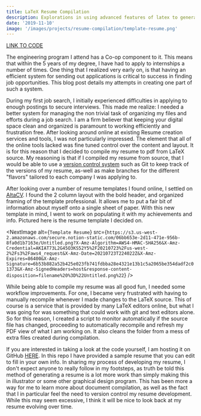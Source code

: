 ```yaml
---
title: LaTeX Resume Compilation
description: Explorations in using advanced features of latex to generate version controlled resume's
date: '2019-11-10'
image: '/images/projects/resume-compilation/template-resume.png'
---
```


[LINK TO CODE](https://github.com/KonradStanski/latexResume)

The engineering program I attend has a Co-op component to it. This means that within the 5 years of my degree, I have
had  to apply to internships a number of times. One thing that I realized very early on, is that having an efficient
system for sending out applications is critical to success in finding job opportunities. This blog post details my
attempts in creating one part of such a system.

During my first job search, I initially experienced difficulties in applying to enough postings to secure interviews.
This made me realize: I needed a better system for managing the non trivial task of organizing my files and efforts
during a job search. I am a firm believer that keeping your digital space clean and organized is paramount to working
efficiently and frustration free. After looking around online at existing Resume creation services and tools, I was not
particularly impressed. The element that all of the online tools lacked was fine tuned control over the content and
layout. It is for this reason that I decided to compile my resume to pdf from LaTeX source. My reasoning is that if I
compiled my resume from source, that I would be able to use a [version control
system](https://en.wikipedia.org/wiki/Version_control) such as Git to keep track of the versions of my resume, as-well
as make branches for the different "flavors" tailored to each company I was applying to.

After looking over a number of resume templates I found online, I settled on
[AltaCV](https://github.com/liantze/AltaCV). I found the 2 column layout with the bold header, and organized framing of
the template professional. It allows me to put a fair bit of information about myself onto a single sheet of paper. With
this new template in mind, I went to work on populating it with my achievements and info. Pictured here is the resume
template I decided on.

<NextImage
    alt={`Template Resume`}
    src={`https://s3.us-west-2.amazonaws.com/secure.notion-static.com/06bb653e-2d11-471e-956b-8fa0d1b7163e/Untitled.png?X-Amz-Algorithm=AWS4-HMAC-SHA256&X-Amz-Credential=AKIAT73L2G45O3KS52Y5%2F20210723%2Fus-west-2%2Fs3%2Faws4_request&X-Amz-Date=20210723T224022Z&X-Amz-Expires=86400&X-Amz-Signature=6b53b882a52b425e023fb741fdbba28e4321e13b1c5a2065be354dadf2c01373&X-Amz-SignedHeaders=host&response-content-disposition=filename%20%3D%22Untitled.png%22`}
/>

While being able to compile my resume was all good fun, I needed some workflow improvements. For one, I became very
frustrated with having to manually recompile whenever I made changes to the LaTeX source. This of course is a service
that is provided by many LaTeX editors online, but what I was going for was something that could work with git and text
editors alone. So for this reason, I created a script to monitor automatically if the source file has changed,
proceeding to automatically recompile and refresh my PDF view of what I am working on. It also cleans the folder from a
mess of extra files created during compilation.

If you are interested in taking a look at the code yourself, I am hosting it on GitHub
[HERE](https://github.com/KonradStanski/latexResume). In this repo I have provided a sample resume that you can edit to
fill in your own info. In sharing my process of developing my resume, I don't expect anyone to really follow in my
footsteps, as truth be told this method of generating a resume is a lot more work than simply making this in illustrator
or some other graphical design program. This has been more a way for me to learn more about document compilation, as
well as the fact that I in particular feel the need to version control my resume development. While this may seem
excessive, I think it will be nice to look back at my resume evolving over time.
